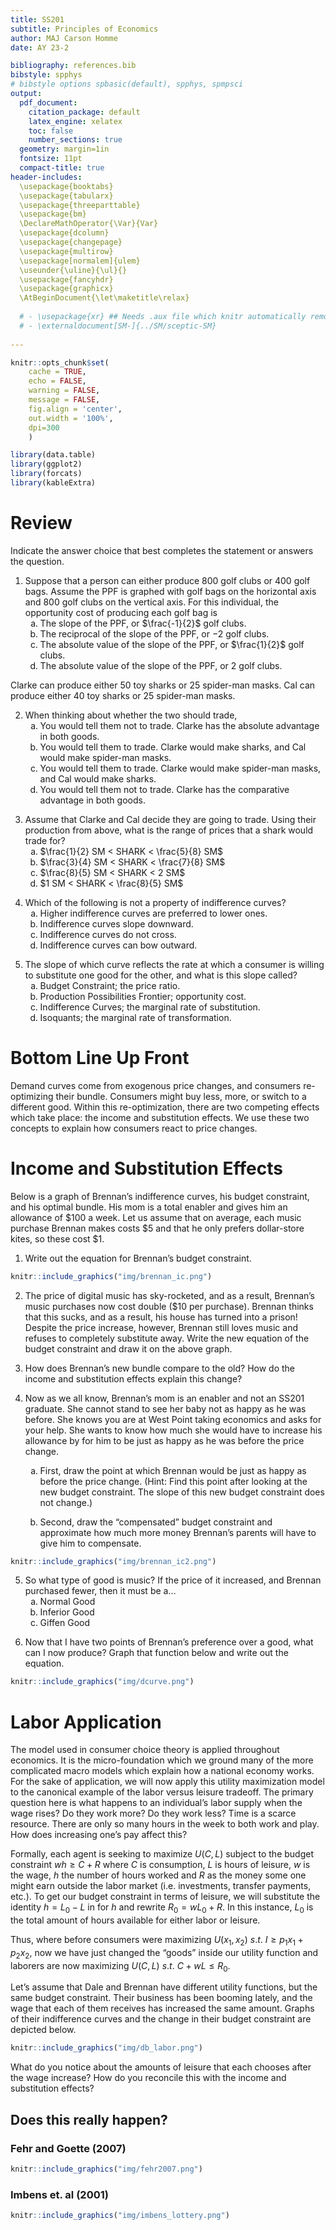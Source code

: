 ```yaml
---
title: SS201
subtitle: Principles of Economics
author: MAJ Carson Homme
date: AY 23-2

bibliography: references.bib
bibstyle: spphys
# bibstyle options spbasic(default), spphys, spmpsci
output:
  pdf_document:
    citation_package: default
    latex_engine: xelatex
    toc: false
    number_sections: true
  geometry: margin=1in
  fontsize: 11pt
  compact-title: true
header-includes: 
  \usepackage{booktabs}
  \usepackage{tabularx}
  \usepackage{threeparttable}
  \usepackage{bm}
  \DeclareMathOperator{\Var}{Var}
  \usepackage{dcolumn}
  \usepackage{changepage}
  \usepackage{multirow}
  \usepackage[normalem]{ulem}
  \useunder{\uline}{\ul}{}
  \usepackage{fancyhdr}
  \usepackage{graphicx}
  \AtBeginDocument{\let\maketitle\relax}
  
  # - \usepackage{xr} ## Needs .aux file which knitr automatically removes
  # - \externaldocument[SM-]{../SM/sceptic-SM}
  
---
```


```r
knitr::opts_chunk$set(
	cache = TRUE, 
	echo = FALSE, 
	warning = FALSE,
	message = FALSE,
	fig.align = 'center',
	out.width = '100%',
	dpi=300
	)
```

```r
library(data.table)
library(ggplot2)
library(forcats)
library(kableExtra)
```


\fancyhf{}
\begin{center}
    \Large
    \textbf{
    \textit{SS201: Principles of Economics} \\ 
    AY 23-2 \\ 
    }
    Lesson 4: Consumer Choice Theory II
\end{center}
\fancyfoot[C]{\thepage}

# Review {#sec:review}

Indicate the answer choice that best completes the statement or answers the question.

1. Suppose that a person can either produce 800 golf clubs or 400 golf bags. Assume the PPF is graphed with golf bags on the horizontal axis and 800 golf clubs on the vertical axis. For this individual, the opportunity cost of producing each golf bag is
    a. The slope of the PPF, or $\frac{-1}{2}$ golf clubs.
    b. The reciprocal of the slope of the PPF, or $-2$ golf clubs. 
    c. The absolute value of the slope of the PPF, or $\frac{1}{2}$ golf clubs.
    d. The absolute value of the slope of the PPF, or $2$ golf clubs.

\vspace{0.5cm}

Clarke can produce either 50 toy sharks or 25 spider-man masks. Cal can produce either 40 toy sharks or 25 spider-man masks. 

2. When thinking about whether the two should trade,
    a. You would tell them not to trade. Clarke has the absolute advantage in both goods.
    b. You would tell them to trade. Clarke would make sharks, and Cal would make spider-man masks.
    c. You would tell them to trade. Clarke would make spider-man masks, and Cal would make sharks.
    d. You would tell them not to trade. Clarke has the comparative advantage in both goods.

\vspace{0.5cm}

3. Assume that Clarke and Cal decide they are going to trade. Using their production from above, what is the range of prices that a shark would trade for? 
    a. $\frac{1}{2} SM < SHARK < \frac{5}{8} SM$
    b. $\frac{3}{4} SM < SHARK < \frac{7}{8} SM$
    c. $\frac{8}{5} SM < SHARK < 2 SM$
    d. $1 SM < SHARK < \frac{8}{5} SM$

\vspace{0.5cm}

4. Which of the following is not a property of indifference curves?
    a. Higher indifference curves are preferred to lower ones.
    b. Indifference curves slope downward.
    c. Indifference curves do not cross.
    d. Indifference curves can bow outward.

\vspace{0.5cm}

5. The slope of which curve reflects the rate at which a consumer is willing to substitute one good for the other, and what is this slope called?
    a. Budget Constraint; the price ratio.
    b. Production Possibilities Frontier; opportunity cost.
    c. Indifference Curves; the marginal rate of substitution.
    d. Isoquants; the marginal rate of transformation.

\pagebreak

# Bottom Line Up Front {#sec:bluf}
Demand curves come from exogenous price changes, and consumers re-optimizing their bundle. Consumers might buy less, more, or switch to a different good. Within this re-optimization, there are two competing effects which take place: the income and substitution effects. We use these two concepts to explain how consumers react to price changes.

# Income and Substitution Effects {#sec:inc}
\begin{minipage}[t]{0.45\textwidth}
    \vspace{0pt}
    \centering
    \includegraphics[width=.45\linewidth]{img/brennan.png}
\end{minipage}
\hfill
\begin{minipage}[t]{0.45\textwidth}
\vspace{0pt}
    Meet our new friend Brennan Huff. He has been told by some that he is the ``song-bird of his generation," with his voice sounding something like a mix between Fergie and Jesus. As such, Brennan loves purchasing digital music and kites. Similar to our old pal Lawrence, Brennan does not view kites and music as perfect substitutes or complements, but values them similarly. 
\end{minipage}

Below is a graph of Brennan's indifference curves, his budget constraint, and his optimal bundle. His mom is a total enabler and gives him an allowance of \$100 a week. Let us assume that on average, each music purchase Brennan makes costs \$5 and that he only prefers dollar-store kites, so these cost \$1.

1. Write out the equation for Brennan's budget constraint.

```r
knitr::include_graphics("img/brennan_ic.png")
```

2. The price of digital music has sky-rocketed, and as a result, Brennan's music purchases now cost double (\$10 per purchase). Brennan thinks that this sucks, and as a result, his house has turned into a prison! Despite the price increase, however, Brennan still loves music and refuses to completely substitute away. Write the new equation of the budget constraint and draw it on the above graph.
\vspace{3cm}

3. How does Brennan's new bundle compare to the old? How do the income and substitution effects explain this change?
\vspace{3cm}

\pagebreak

4. Now as we all know, Brennan's mom is an enabler and not an SS201 graduate. She cannot stand to see her baby not as happy as he was before. She knows you are at West Point taking economics and asks for your help. She wants to know how much she would have to increase his allowance by for him to be just as happy as he was before the price change.

    a. First, draw the point at which Brennan would be just as happy as before the price change. (Hint: Find this point after looking at the new budget constraint. The slope of this new budget constraint does not change.)
  
    b. Second, draw the "compensated" budget constraint and approximate how much more money Brennan's parents will have to give him to compensate.

```r
knitr::include_graphics("img/brennan_ic2.png")
```

5. So what type of good is music? If the price of it increased, and Brennan purchased fewer, then it must be a...
    a. Normal Good \vspace{1cm}
    b. Inferior Good \vspace{1cm}
    c. Giffen Good \vspace{1cm}

\pagebreak

6. Now that I have two points of Brennan's preference over a good, what can I now produce? Graph that function below and write out the equation.

```r
knitr::include_graphics("img/dcurve.png")
```

\pagebreak

# Labor Application {#sec:lab}
The model used in consumer choice theory is applied throughout economics. It is the micro-foundation which we ground many of the more complicated macro models which explain how a national economy works. For the sake of application, we will now apply this utility maximization model to the canonical example of the labor versus leisure tradeoff. The primary question here is what happens to an individual's labor supply when the wage rises? Do they work more? Do they work less? Time is a scarce resource. There are only so many hours in the week to both work and play. How does increasing one's pay affect this?

\begin{minipage}[t]{0.45\textwidth}
    \vspace{0pt}
    \centering
    \includegraphics[width=.85\linewidth]{img/db.png}
\end{minipage}
\hfill
\begin{minipage}[t]{0.45\textwidth}
\vspace{0pt}
  To look at this problem, we are going to need to bring in Dale, Brennan's step-brother. Together, they both own a karaoke business, ``Prestige Worldwide," which they provide their services to local bars, restaurants, and other commercial parties. We will now model the labor-leisure tradeoff decision that each faces given a change in the wage.
\end{minipage}

Formally, each agent is seeking to maximize $U(C, L)$ subject to the budget constraint $wh \geq C + R$ where $C$ is consumption, $L$ is hours of leisure, $w$ is the wage, $h$ the number of hours worked and $R$ as the money some one might earn outside the labor market (i.e. investments, transfer payments, etc.). To get our budget constraint in terms of leisure, we will substitute the identity $h = L_0-L$ in for $h$ and rewrite $R_0 = wL_0 + R$. In this instance, $L_0$ is the total amount of hours available for either labor or leisure.

Thus, where before consumers were maximizing $U(x_1, x_2)$  $s.t.$   $I \geq p_1 x_1 + p_2 x_2$, now we have just changed the "goods" inside our utility function and laborers are now maximizing $U(C,L)$  $s.t.$  $C + wL \leq R_0$.

Let's assume that Dale and Brennan have different utility functions, but the same budget constraint. Their business has been booming lately, and the wage that each of them receives has increased the same amount. Graphs of their indifference curves and the change in their budget constraint are depicted below. 

```r
knitr::include_graphics("img/db_labor.png")
```
What do you notice about the amounts of leisure that each chooses after the wage increase? How do you reconcile this with the income and substitution effects?

\pagebreak

## Does this really happen?

### Fehr and Goette (2007)

```r
knitr::include_graphics("img/fehr2007.png")
```

### Imbens et. al (2001)

```r
knitr::include_graphics("img/imbens_lottery.png")
```
